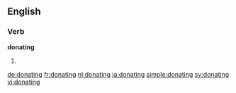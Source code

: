 ==English==

===Verb===
'''donating'''

# {{present participle of|donate}}

[[de:donating]]
[[fr:donating]]
[[nl:donating]]
[[ja:donating]]
[[simple:donating]]
[[sv:donating]]
[[vi:donating]]